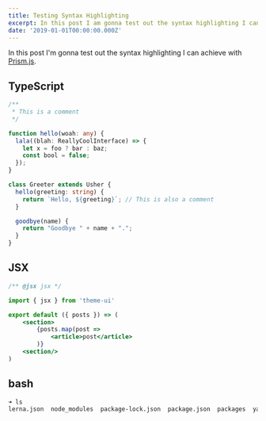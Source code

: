 ```yaml
---
title: Testing Syntax Highlighting
excerpt: In this post I am gonna test out the syntax highlighting I can achieve with
date: '2019-01-01T00:00:00.000Z'
---
```


In this post I'm gonna test out the syntax highlighting I can achieve with [Prism.js](https://prismjs.com/).

## TypeScript

```typescript
/**
 * This is a comment
 */

function hello(woah: any) {
  lala((blah: ReallyCoolInterface) => {
    let x = foo ? bar : baz;
    const bool = false;
  });
}

class Greeter extends Usher {
  hello(greeting: string) {
    return `Hello, ${greeting}`; // This is also a comment
  }

  goodbye(name) {
    return "Goodbye " + name + ".";
  }
}
```

## JSX

```jsx
/** @jsx jsx */

import { jsx } from 'theme-ui'

export default ({ posts }) => (
    <section>
        {posts.map(post =>
            <article>post</article>
        )}
    <section/>
)
```

## bash

```bash
➜ ls
lerna.json  node_modules  package-lock.json  package.json  packages  yarn.lock
```

